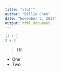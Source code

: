 ```yaml
---
title: "stuff"
author: "Billie Chen"
date: "November 3, 2017"
output: html_document
---
```


```r
11 + 1
2 + 2
```

> Hi!

+ One
+ Two
